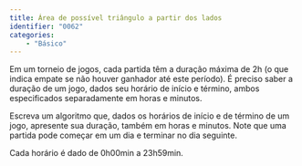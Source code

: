 ```yaml
---
title: Área de possível triângulo a partir dos lados
identifier: "0062"
categories:
    - "Básico"
---
```

::: {#exr-0062}
Em um torneio de jogos, cada partida têm a duração máxima de 2h (o que indica empate se não houver ganhador até este período). É preciso saber a duração de um jogo, dados seu horário de início e término, ambos especificados separadamente em horas e minutos.

Escreva um algoritmo que, dados os horários de início e de término de um jogo, apresente sua duração, também em horas e minutos. Note que uma partida pode começar em um dia e terminar no dia seguinte.

Cada horário é dado de 0h00min a 23h59min.
:::